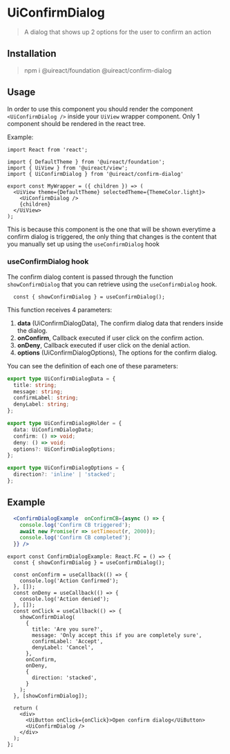 

# UiConfirmDialog
<Metadata packageName='button' packageJson={packageJson} />

> A dialog that shows up 2 options for the user to confirm an action

## Installation

> npm i @uireact/foundation @uireact/confirm-dialog

## Usage

In order to use this component you should render the component `<UiConfirmDialog />` inside your `UiView` wrapper component. Only 1
component should be rendered in the react tree. 

Example:

```tsx
import React from 'react';

import { DefaultTheme } from '@uireact/foundation';
import { UiView } from '@uireact/view';
import { UiConfirmDialog } from '@uireact/confirm-dialog'

export const MyWrapper = ({ children }) => (
  <UiView theme={DefaultTheme} selectedTheme={ThemeColor.light}>
    <UiConfirmDialog />
    {children}
  </UiView>
);
```

This is because this component is the one that will be shown everytime a confirm dialog is triggered, the only thing that changes is the content
that you manually set up using the `useConfirmDialog` hook

### useConfirmDialog hook

The confirm dialog content is passed through the function `showConfirmDialog` that you can retrieve using the `useConfirmDialog` hook.

```tsx
  const { showConfirmDialog } = useConfirmDialog();
```

This function receives 4 parameters:

1. **data** (UiConfirmDialogData), The confirm dialog data that renders inside the dialog.
2. **onConfirm**, Callback executed if user click on the confirm action.
3. **onDeny**, Callback executed if user click on the denial action.
4. **options** (UiConfirmDialogOptions), The options for the confirm dialog.

You can see the definition of each one of these parameters:

```ts
export type UiConfirmDialogData = {
  title: string;
  message: string;
  confirmLabel: string;
  denyLabel: string;
};

export type UiConfirmDialogHolder = {
  data: UiConfirmDialogData;
  confirm: () => void;
  deny: () => void;
  options?: UiConfirmDialogOptions;
};

export type UiConfirmDialogOptions = {
  direction?: 'inline' | 'stacked';
};

```

## Example

```jsx live scope={{ConfirmDialogExample}}
  <ConfirmDialogExample  onConfirmCB={async () => {
    console.log('Confirm CB triggered');
    await new Promise(r => setTimeout(r, 2000));
    console.log('Confirm CB completed');
  }} />
```

```tsx
export const ConfirmDialogExample: React.FC = () => {
  const { showConfirmDialog } = useConfirmDialog();

  const onConfirm = useCallback(() => {
    console.log('Action Confirmed');
  }, []);
  const onDeny = useCallback(() => {
    console.log('Action denied');
  }, []);
  const onClick = useCallback(() => {
    showConfirmDialog(
      {
        title: 'Are you sure?',
        message: 'Only accept this if you are completely sure',
        confirmLabel: 'Accept',
        denyLabel: 'Cancel',
      },
      onConfirm,
      onDeny,
      {
        direction: 'stacked',
      }
    );
  }, [showConfirmDialog]);

  return (
    <div>
      <UiButton onClick={onClick}>Open confirm dialog</UiButton>
      <UiConfirmDialog />
    </div>
  );
};
```


